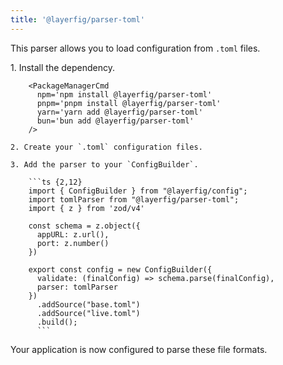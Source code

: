 ```yaml
---
title: '@layerfig/parser-toml'
---
```



This parser allows you to load configuration from `.toml` files.

<Steps>
    1. Install the dependency.

        <PackageManagerCmd
          npm='npm install @layerfig/parser-toml'
          pnpm='pnpm install @layerfig/parser-toml'
          yarn='yarn add @layerfig/parser-toml'
          bun='bun add @layerfig/parser-toml'
        />

    2. Create your `.toml` configuration files.

    3. Add the parser to your `ConfigBuilder`.

        ```ts {2,12}
        import { ConfigBuilder } from "@layerfig/config";
        import tomlParser from "@layerfig/parser-toml";
        import { z } from 'zod/v4'

        const schema = z.object({
          appURL: z.url(),
          port: z.number()
        })

        export const config = new ConfigBuilder({
          validate: (finalConfig) => schema.parse(finalConfig),
          parser: tomlParser
        })
          .addSource("base.toml")
          .addSource("live.toml")
          .build();
          ```
</Steps>

Your application is now configured to parse these file formats.
